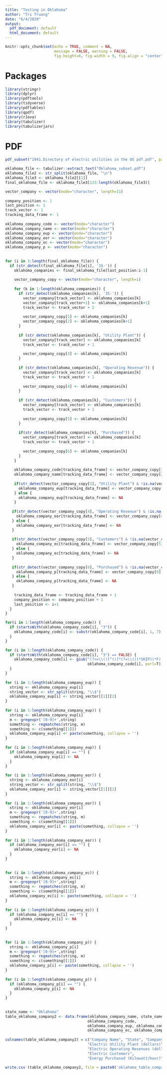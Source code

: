 ```yaml
---      
title: "Testing in Oklahoma"      
author: "Tri Truong"      
date: "6/4/2020"      
output:       
  pdf_document: default      
  html_document: default      
---      
```

       
```r
knitr::opts_chunk$set(echo = TRUE, comment = NA,       
                      message = FALSE, warning = FALSE,      
                      fig.height=6, fig.width = 9, fig.align = "center")      
```      
       
# Packages      
       
```r
library(stringr)      
library(dplyr)      
library(pdftools)      
library(tidyverse)      
library(pdftables)      
library(qpdf)      
library(rJava)      
library(tabulizer)      
library(tabulizerjars)      
```      
       
# PDF      
       
```r
pdf_subset("1941.Directory of electric utilities in the US pdf.pdf", page= 720:741, output= "Oklahoma_subset.pdf")      
```      
       
       
```r
oklahoma_file <- tabulizer::extract_text("Oklahoma_subset.pdf")      
oklahoma_file2 <- str_split(oklahoma_file, "\n")      
oklahoma_file3 <- oklahoma_file2[[1]]      
final_oklahoma_file <- oklahoma_file3[133:length(oklahoma_file3)]      
```      
   
      
       
```r
vector_company <- vector(mode="character", length=11)      
       
company_position <- 1      
last_position <- 1      
track_vector <- 1      
tracking_data_frame <- 1      
       
oklahoma_company_code <- vector(mode="character")      
oklahoma_company_name <- vector(mode="character")      
oklahoma_company_eup <- vector(mode="character")      
oklahoma_company_eor <- vector(mode="character")      
oklahoma_company_ec <- vector(mode="character")      
oklahoma_company_p <- vector(mode="character")      
       
       
for (i in 3:length(final_oklahoma_file)) {      
  if (str_detect(final_oklahoma_file[i], '35-')) {      
    oklahoma_companies <- final_oklahoma_file[last_position:i-1]      
          
    vector_company_copy <- vector(mode="character", length=1)      
          
    for (k in 1:length(oklahoma_companies)) {      
      if (str_detect(oklahoma_companies[k], '35-')) {      
        vector_company[track_vector] <- oklahoma_companies[k]      
        vector_company[track_vector+1] <- oklahoma_companies[k+1]      
        track_vector <- track_vector + 2      
              
        vector_company_copy[1] <- oklahoma_companies[k]      
        vector_company_copy[2] <- oklahoma_companies[k+1]      
      }      
            
      if (str_detect(oklahoma_companies[k], "Utility Plant")) {      
        vector_company[track_vector] <- oklahoma_companies[k]      
        track_vector <- track_vector + 1      
              
        vector_company_copy[3] <- oklahoma_companies[k]      
      }      
            
      if (str_detect(oklahoma_companies[k], "Operating Revenue")) {      
        vector_company[track_vector] <- oklahoma_companies[k]      
        track_vector <- track_vector + 1      
              
        vector_company_copy[4] <- oklahoma_companies[k]      
      }      
            
      if (str_detect(oklahoma_companies[k], "Customers")) {      
        vector_company[track_vector] <- oklahoma_companies[k]      
        track_vector <- track_vector + 1      
              
        vector_company_copy[5] <- oklahoma_companies[k]      
      }      
            
      if(str_detect(oklahoma_companies[k], "Purchased")) {      
        vector_company[track_vector] <- oklahoma_companies[k]      
        track_vector <- track_vector + 1      
              
        vector_company_copy[6] <- oklahoma_companies[k]      
      }      
    }      
         
    oklahoma_company_code[tracking_data_frame] <- vector_company_copy[1]      
    oklahoma_company_name[tracking_data_frame] <- vector_company_copy[2]      
          
    if(str_detect(vector_company_copy[3], "Utility Plant") & !is.na(vector_company_copy[3])) {      
      oklahoma_company_eup[tracking_data_frame] <- vector_company_copy[3]      
    } else {      
      oklahoma_company_eup[tracking_data_frame] <- NA      
    }      
          
   if(str_detect(vector_company_copy[4], "Operating Revenue") & !is.na(vector_company_copy[4])) {      
     oklahoma_company_eor[tracking_data_frame] <- vector_company_copy[4]      
   } else {      
     oklahoma_company_eor[tracking_data_frame] <- NA      
   }      
       
   if(str_detect(vector_company_copy[5], "Customers") & !is.na(vector_company_copy[5])) {      
     oklahoma_company_ec[tracking_data_frame] <- vector_company_copy[5]      
   } else {      
     oklahoma_company_ec[tracking_data_frame] <- NA      
   }      
       
   if(str_detect(vector_company_copy[6], "Purchased") & !is.na(vector_company_copy[6])) {      
     oklahoma_company_p[tracking_data_frame] <- vector_company_copy[6]      
   } else {      
     oklahoma_company_p[tracking_data_frame] <- NA      
   }      
       
    tracking_data_frame <- tracking_data_frame + 1      
    company_position <- company_position + 1      
    last_position <- i+1      
  }      
}      
```      
       
       
```r
for(i in 1:length(oklahoma_company_code)) {
  if (startsWith(oklahoma_company_code[i], "3")) {
    oklahoma_company_code[i] <- substr(oklahoma_company_code[i], 1, 7)
  }
}
```
   
       
```r
for (i in 1:length(oklahoma_company_code)) {      
  if (startsWith(oklahoma_company_code[i], "3") == FALSE) {      
    oklahoma_company_code[i] <- gsub("(?<=\\()[^()]*(?=\\))(*SKIP)(*F)|.", "",       
                                     oklahoma_company_code[i], perl=T)      
  }      
}      
       
for (i in 1:length(oklahoma_company_eup)) {      
  string <- oklahoma_company_eup[i]      
  string_vector <- str_split(string, "\\$")      
  oklahoma_company_eup[i] <- string_vector[[1]][2]      
}      
       
for (i in 1:length(oklahoma_company_eup)) {      
  string <- oklahoma_company_eup[i]      
  m <- gregexpr('[0-9]+',string)      
  something <- regmatches(string, m)      
  something <- c(something[[1]])      
  oklahoma_company_eup[i] <- paste(something, collapse = '')      
}      
       
for (i in 1:length(oklahoma_company_eup)) {      
  if (oklahoma_company_eup[i] == "") {      
    oklahoma_company_eup[i] <- NA      
  }      
}      
       
for (i in 1:length(oklahoma_company_eor)) {      
  string <- oklahoma_company_eor[i]      
  string_vector <- str_split(string, "\\$")      
  oklahoma_company_eor[i] <- string_vector[[1]][2]      
}      
       
for (i in 1:length(oklahoma_company_eor)) {      
  string <- oklahoma_company_eor[i]      
  m <- gregexpr('[0-9]+',string)      
  something <- regmatches(string, m)      
  something <- c(something[[1]])      
  oklahoma_company_eor[i] <- paste(something, collapse = '')      
}      
       
for (i in 1:length(oklahoma_company_eor)) {      
  if (oklahoma_company_eor[i] == "") {      
    oklahoma_company_eor[i] <- NA      
  }      
}      
       
       
for (i in 1:length(oklahoma_company_ec)) {      
  string <- oklahoma_company_ec[i]      
  m <- gregexpr('[0-9]+',string)      
  something <- regmatches(string, m)      
  something <- c(something[[1]])      
  oklahoma_company_ec[i] <- paste(something, collapse = '')      
}      
       
for (i in 1:length(oklahoma_company_ec)) {      
  if (oklahoma_company_ec[i] == "") {      
    oklahoma_company_ec[i] <- NA      
  }      
}      
       
       
for (i in 1:length(oklahoma_company_p)) {      
  string <- oklahoma_company_p[i]      
  m <- gregexpr('[0-9]+',string)      
  something <- regmatches(string, m)      
  something <- c(something[[1]])      
  oklahoma_company_p[i] <- paste(something, collapse = '')      
}      
       
for (i in 1:length(oklahoma_company_p)) {      
  if (oklahoma_company_p[i] == "") {      
    oklahoma_company_p[i] <- NA      
  }      
}      
       
       
state_name <- "Oklahoma"      
table_oklahoma_company2 <- data.frame(oklahoma_company_name, state_name,       
                                     oklahoma_company_code,       
                                     oklahoma_company_eup, oklahoma_company_eor,      
                                     oklahoma_company_ec, oklahoma_company_p)      
       
colnames(table_oklahoma_company2) = c("Company Name", "State", "Company Code",       
                                     "Electric Utility Plant (dollars)",       
                                     "Electric Operating Revenues (dollars)",      
                                     "Electric Customers",       
                                     "Energy Purchased (Kilowatt/hour)")      
       
write.csv (table_oklahoma_company2, file = paste0('oklahoma_table_company_1941', '.csv'))      
```      
 
 